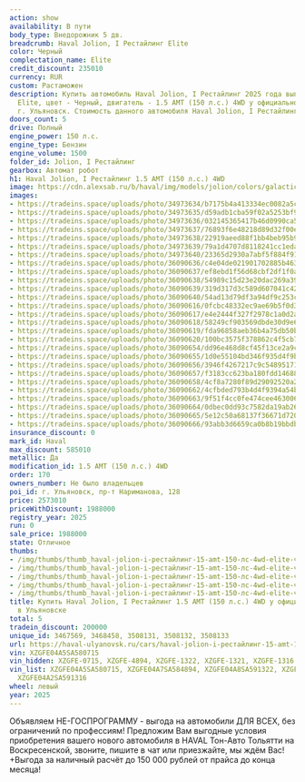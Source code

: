 ```yaml
---
action: show
availability: В пути
body_type: Внедорожник 5 дв.
breadcrumb: Haval Jolion, I Рестайлинг Elite
color: Черный
complectation_name: Elite
credit_discount: 235010
currency: RUR
custom: Растаможен
description: Купить автомобиль Haval Jolion, I Рестайлинг 2025 года выпуска, комплектация
  Elite, цвет - Черный, двигатель - 1.5 AMT (150 л.с.) 4WD у официального дилера в
  г. Ульяновск. Стоимость данного автомобиля Haval Jolion, I Рестайлинг – 1988000
doors_count: 5
drive: Полный
engine_power: 150 л.с.
engine_type: Бензин
engine_volume: 1500
folder_id: Jolion, I Рестайлинг
gearbox: Автомат робот
h1: Haval Jolion, I Рестайлинг 1.5 AMT (150 л.с.) 4WD
image: https://cdn.alexsab.ru/b/haval/img/models/jolion/colors/galactic-black.webp
images:
- https://tradeins.space/uploads/photo/34973634/b7175b4a413334ec0082a5ca39fdbc5b.jpg
- https://tradeins.space/uploads/photo/34973635/d59adb1cba59f02a5253bf999bb01cc6.jpg
- https://tradeins.space/uploads/photo/34973636/032145365417b46d0990ca519f83d50b.jpg
- https://tradeins.space/uploads/photo/34973637/76893f6e48218d89d32f00e559daa131.jpg
- https://tradeins.space/uploads/photo/34973638/22919aeed88f1bb4beb95b95268cd0e1.jpg
- https://tradeins.space/uploads/photo/34973639/79a1d4707d8118241cc1eda040b1adbf.jpg
- https://tradeins.space/uploads/photo/34973640/23365d2930a7abf5f884f91ff0687f75.jpg
- https://tradeins.space/uploads/photo/36090636/c4e04de021901702885b4632fc9208aa.jpg
- https://tradeins.space/uploads/photo/36090637/ef8ebd1f56d68cbf2df1f0a324ea9fa4.jpg
- https://tradeins.space/uploads/photo/36090638/54989c15d23e20dac269a39c7258fec4.jpg
- https://tradeins.space/uploads/photo/36090639/319d317d3c589d607041c42517701fbb.jpg
- https://tradeins.space/uploads/photo/36090640/54ad13d79df3a94df9c253c3176830d6.jpg
- https://tradeins.space/uploads/photo/36090616/0fcbc48332ec9ae69b5f0d3b8ddebcf0.jpg
- https://tradeins.space/uploads/photo/36090617/e4e2444f327f2978c1a0d2aa6ddd31a7.jpg
- https://tradeins.space/uploads/photo/36090618/58249cf903569dbde30d9e64bb5d3fda.jpg
- https://tradeins.space/uploads/photo/36090619/fda96858aeb36b4a75db50bf41a892ba.jpg
- https://tradeins.space/uploads/photo/36090620/100bc3575f378862c4f5cb7002952f89.jpg
- https://tradeins.space/uploads/photo/36090654/dd96e468d8cf45f13ce2a9c04fd126d9.jpg
- https://tradeins.space/uploads/photo/36090655/1d0e55104bd346f935d4f9b0bd4cb161.jpg
- https://tradeins.space/uploads/photo/36090656/3946f4267217c9c54895171ce8ce2e06.jpg
- https://tradeins.space/uploads/photo/36090657/f3183cc623ba180fdd14688ed8b550f8.jpg
- https://tradeins.space/uploads/photo/36090658/4cf8a7280f89d29092520a26d06b64b1.jpg
- https://tradeins.space/uploads/photo/36090662/4cfbded793b4d4f9394a54b809ba52b6.jpg
- https://tradeins.space/uploads/photo/36090663/9f51f4cc0fe474cee46300611a10079f.jpg
- https://tradeins.space/uploads/photo/36090664/0dbec0dd93c7582da19ab26956e4a85f.jpg
- https://tradeins.space/uploads/photo/36090665/5e12c50a68137f36671d7204058141b1.jpg
- https://tradeins.space/uploads/photo/36090666/93abb3d6659ca0b8b19bbdbcb69829d9.jpg
insurance_discount: 0
mark_id: Haval
max_discount: 585010
metallic: Да
modification_id: 1.5 AMT (150 л.с.) 4WD
order: 170
owners_number: Не было владельцев
poi_id: г. Ульяновск, пр-т Нариманова, 128
price: 2573010
priceWithDiscount: 1988000
registry_year: 2025
run: 0
sale_price: 1988000
state: Отличное
thumbs:
- /img/thumbs/thumb_haval-jolion-i-рестайлинг-15-amt-150-лс-4wd-elite-черный-2025_dbc5b_0.webp
- /img/thumbs/thumb_haval-jolion-i-рестайлинг-15-amt-150-лс-4wd-elite-черный-2025_01cc6_1.webp
- /img/thumbs/thumb_haval-jolion-i-рестайлинг-15-amt-150-лс-4wd-elite-черный-2025_3d50b_2.webp
- /img/thumbs/thumb_haval-jolion-i-рестайлинг-15-amt-150-лс-4wd-elite-черный-2025_aa131_3.webp
- /img/thumbs/thumb_haval-jolion-i-рестайлинг-15-amt-150-лс-4wd-elite-черный-2025_cd0e1_4.webp
title: Купить Haval Jolion, I Рестайлинг 1.5 AMT (150 л.с.) 4WD у официального дилера
  в Ульяновске
total: 5
tradein_discount: 200000
unique_id: 3467569, 3468458, 3508131, 3508132, 3508133
url: https://haval-ulyanovsk.ru/cars/haval-jolion-i-рестайлинг-15-amt-150-лс-4wd-elite-черный-2025/
vin: XZGFE04A5SA580715
vin_hidden: XZGFE-0715, XZGFE-4894, XZGFE-1322, XZGFE-1321, XZGFE-1316
vin_list: XZGFE04A5SA580715, XZGFE04A7SA584894, XZGFE04A8SA591322, XZGFE04A6SA591321,
  XZGFE04A2SA591316
wheel: левый
year: 2025
---
```

<p>
 Объявляем НЕ-ГОСПРОГРАММУ - выгода на автомобили ДЛЯ ВСЕХ, без ограничений по профессиям! Предложим Вам выгодные условия приобретения вашего нового автомобиля в HAVAL Тон-Авто Тольятти на Воскресенской, звоните, пишите в чат или приезжайте, мы ждём Вас! +Выгода за наличный расчёт до 150 000 рублей от прайса до конца месяца!
</p>
<p>
</p>
<p>
</p>
